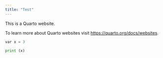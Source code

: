 ```yaml
---
title: "Test"
---
```


This is a Quarto website.

To learn more about Quarto websites visit <https://quarto.org/docs/websites>.


``` python
var x = 3

print (x)

```
